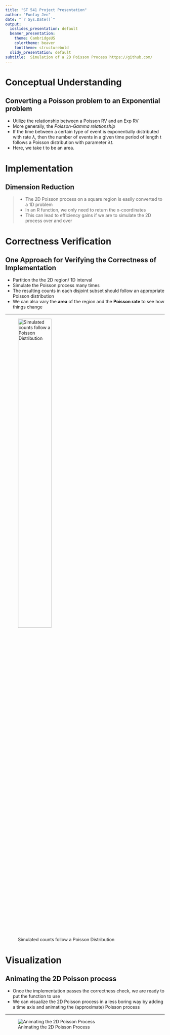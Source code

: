 ```yaml
---
title: "ST 541 Project Presentation"
author: "Funfay Jen"
date: "`r Sys.Date()`"
output:
  ioslides_presentation: default
  beamer_presentation:
    theme: CambridgeUS
    colortheme: beaver
    fonttheme: structurebold
  slidy_presentation: default
subtitle:  Simulation of a 2D Poisson Process https://github.com/
---
```



# Conceptual Understanding

## Converting a Poisson problem to an Exponential problem

- Utilize the relationship between a Poisson RV and an Exp RV
- More generally, the _Poisson-Gamma relationship_
- If the time between a certain type of event is exponentially distributed with rate $\lambda$, then the number of events in a given time period of length t follows a Poisson distribution with parameter $\lambda t$.
- Here, we take t to be an area.

# Implementation

## Dimension Reduction

> - The 2D Poisson process on a square region is easily converted to a 1D problem
> - In an R function, we only need to return the x-coordinates
> - This can lead to efficiency gains if we are to simulate the 2D process over and over

# Correctness Verification

## One Approach for Verifying the Correctness of Implementation

- Partition the the 2D region/ 1D interval
- Simulate the Poisson process many times
- The resulting counts in each disjoint subset should follow an appropriate Poisson distribution
- We can also vary the **area** of the region and the **Poisson rate** to see how things change

---

![Simulated counts follow a Poisson Distribution](../results/emp_dist.png){#id .class width=50% height=50%}

# Visualization
## Animating the 2D Poisson process

- Once the implementation passes the correctness check, we are ready to put the function to use
- We can visualize the 2D Poisson process in a less boring way by adding a time axis and animating the (approximate) Poisson process 

---

![Animating the 2D Poisson Process](../results/animation.gif)


  
